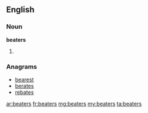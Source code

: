 ==English==

===Noun===
'''beaters'''

# {{plural of|beater}}

===Anagrams===
* [[bearest#English|bearest]]
* [[berates#English|berates]]
* [[rebates#English|rebates]]

[[ar:beaters]]
[[fr:beaters]]
[[mg:beaters]]
[[my:beaters]]
[[ta:beaters]]